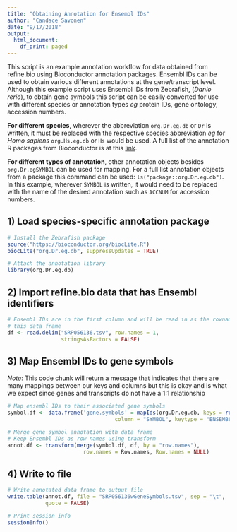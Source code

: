 ```yaml
---
title: "Obtaining Annotation for Ensembl IDs"
author: "Candace Savonen"
date: "9/17/2018"
output:
  html_document:
    df_print: paged
---
```

This script is an example annotation workflow for data obtained from refine.bio
using Bioconductor annotation packages.
Ensembl IDs can be used to obtain various different annotations at the 
gene/transcript level.
Although this example script uses Ensembl IDs from Zebrafish,
 (<i>Danio rerio</i>), to obtain gene symbols this script can be easily 
converted for use with different species or annotation types <i>eg</i> protein 
IDs, gene ontology, accession numbers. 

<b>For different species</b>, wherever the abbreviation `org.Dr.eg.db` or `Dr` is 
written, it must be replaced with the respective species abbreviation <i>eg</i>
for<i> Homo sapiens</i> `org.Hs.eg.db` or `Hs` would be used.
A full list of the annotation R packages from Bioconductor is at this 
<a href="http://bioconductor.org/packages/release/data/annotation"> link</a>.

<b>For different types of annotation</b>, other annotation objects besides
`org.Dr.egSYMBOL` can be used for mapping.
For a full list annotation objects from a package this command can be used: 
`ls("package::org.Dr.eg.db")`. 
In this example, wherever `SYMBOL` is written, it would need to be replaced 
with the name of the desired annotation such as `ACCNUM` for accession numbers.

## 1) Load species-specific annotation package
```r
# Install the Zebrafish package
source("https://bioconductor.org/biocLite.R")
biocLite("org.Dr.eg.db", suppressUpdates = TRUE)

# Attach the annotation library 
library(org.Dr.eg.db)
```

## 2) Import refine.bio data that has Ensembl identifiers
```r
# Ensembl IDs are in the first column and will be read in as the rownames for 
# this data frame
df <- read.delim("SRP056136.tsv", row.names = 1, 
                 stringsAsFactors = FALSE)
```

## 3) Map Ensembl IDs to gene symbols
*Note*: This code chunk will return a message that indicates that there are many
mappings between our keys and columns but this is okay and is what we expect 
since genes and transcripts do not have a 1:1 relationship
```r
# Map ensembl IDs to their associated gene symbols
symbol.df <- data.frame('gene.symbols' = mapIds(org.Dr.eg.db, keys = rownames(df), 
                                  column = "SYMBOL", keytype = "ENSEMBL"))

# Merge gene symbol annotation with data frame
# Keep Ensembl IDs as row names using transform
annot.df <- transform(merge(symbol.df, df, by = "row.names"),
                        row.names = Row.names, Row.names = NULL)
```

## 4) Write to file
```r
# Write annotated data frame to output file
write.table(annot.df, file = "SRP056136wGeneSymbols.tsv", sep = "\t",
            quote = FALSE)

# Print session info 
sessionInfo()
```
